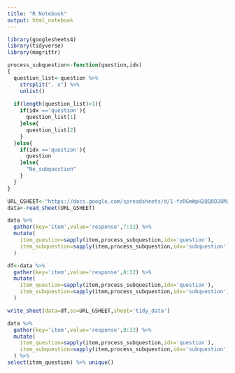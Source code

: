```yaml
---
title: "R Notebook"
output: html_notebook
---
```



```r
library(googlesheets4)
library(tidyverse)
library(magrittr)

```

```r
process_subquestion<-function(question,idx)
{
  question_list<-question %>% 
    strsplit(". x") %>% 
    unlist()
  
  if(length(question_list)>1){
    if(idx =='question'){
      question_list[1]    
    }else{
      question_list[2]
    }
  }else{
    if(idx =='question'){
      question
    }else{
      "No_subquestion"
    }
  }
}
```


```r
URL_GSHEET<-"https://docs.google.com/spreadsheets/d/1-fzRGmWpH2QQ0O28MzSpKeDeg7omGGr4kQ-fkjM2InM/edit#gid=0"
data<-read_sheet(URL_GSHEET)
```


```r
data %>%
  gather(key='item',value='response',7:32) %>% 
  mutate(
    item_question=sapply(item,process_subquestion,idx='question'),
    item_subquestion=sapply(item,process_subquestion,idx='subquestion')
  )
```



```r
df<-data %>%
  gather(key='item',value='response',8:32) %>% 
  mutate(
    item_question=sapply(item,process_subquestion,idx='question'),
    item_subquestion=sapply(item,process_subquestion,idx='subquestion')
  )

write_sheet(data=df,ss=URL_GSHEET,sheet='tidy_data')

```



```r

data %>%
  gather(key='item',value='response',8:32) %>% 
  mutate(
    item_question=sapply(item,process_subquestion,idx='question'),
    item_subquestion=sapply(item,process_subquestion,idx='subquestion')
  ) %>% 
select(item_question) %>% unique()
  
```

